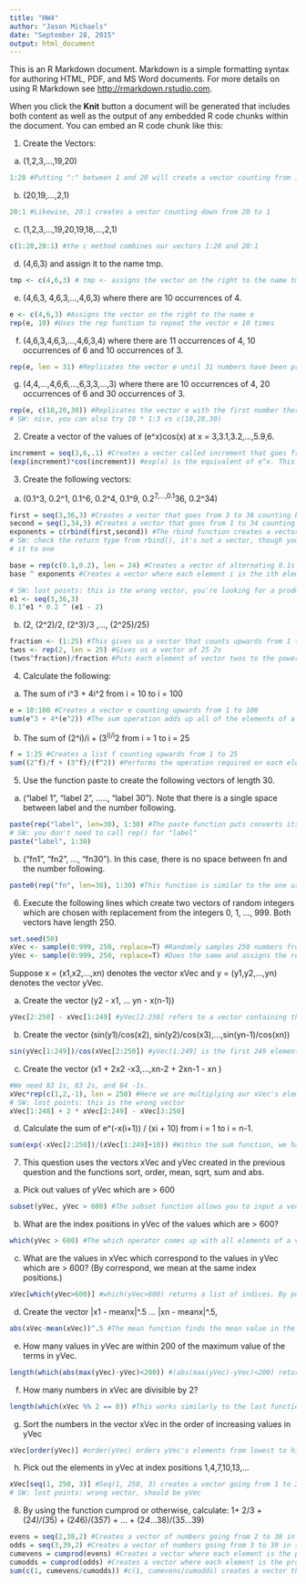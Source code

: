 ```yaml
---
title: "HW4"
author: "Jason Michaels"
date: "September 28, 2015"
output: html_document
---
```


This is an R Markdown document. Markdown is a simple formatting syntax for authoring HTML, PDF, and MS Word documents. For more details on using R Markdown see <http://rmarkdown.rstudio.com>.

When you click the **Knit** button a document will be generated that includes both content as well as the output of any embedded R code chunks within the document. You can embed an R code chunk like this:

1. Create the Vectors:

a) (1,2,3,...,19,20)
```r
1:20 #Putting ":" between 1 and 20 will create a vector counting from 1 to 20
```

b) (20,19,...,2,1)	
```r
20:1 #Likewise, 20:1 creates a vector counting down from 20 to 1
```

c) (1,2,3,...,19,20,19,18,...,2,1)	
```r
c(1:20,20:1) #the c method combines our vectors 1:20 and 20:1
```

d) (4,6,3) and	assign	it	to	the	name	tmp.		
```r
tmp <- c(4,6,3) # tmp <- assigns the vector on the right to the name tmp
```

e) (4,6,3, 4,6,3,...,4,6,3)	where	there	are	10	occurrences	of	4.	
```r
e <- c(4,6,3) #Assigns the vector on the right to the name e
rep(e, 10) #Uses the rep function to repeat the vector e 10 times
```

f) (4,6,3,4,6,3,...,4,6,3,4)	where	there	are	11	occurrences	of	4,	10	
occurrences	of	6	and	10	occurrences	of	3.	
```r
rep(e, len = 31) #Replicates the vector e until 31 numbers have been printed. This results in 11 instances of 4, and 10 instances of 6 and 3. 
```

g) (4,4,...,4,6,6,...,6,3,3,...,3)	where	there	are	10	occurrences	of	4,	20	occurrences	of	6	and	30	occurrences	of	3.
```r
rep(e, c(10,20,30)) #Replicates the vector e with the first number therein printed 10 times, the second 20 times, and the third 30 times. 
# SW: nice, you can also try 10 * 1:3 vs c(10,20,30)
```

2) Create	a	vector	of	the	values	of	(e^x)cos(x)	at	x	=	3,3.1,3.2,...,5.9,6.
```r
increment = seq(3,6,.1) #Creates a vector called increment that goes from 3 to 6 in increments of .1. 
(exp(increment)*cos(increment)) #exp(x) is the equivalent of e^x. This line performs e^x * cos(x) on every x in increment, and returns all of the results in a vector. 
```

3. Create	the	following	vectors:
a) (0.1^3, 0.2^1, 0.1^6, 0.2^4, 0.1^9, 0.2^7,...,0.1^36, 0.2^34)
```r
first = seq(3,36,3) #Creates a vector that goes from 3 to 36 counting by 3
second = seq(1,34,3) #Creates a vector that goes from 1 to 34 counting by 3
exponents = c(rbind(first,second)) #The rbind function creates a vector that alternates the elements of the inputted vectors. Here, we have alternated the lists first and second, which gives us a list corresponding to the exponents we want to utilize.  
# SW: check the return type from rbind(), it's not a vector, though you coerce
# it to one

base = rep(c(0.1,0.2), len = 24) #Creates a vector of alternating 0.1s and 0.2s 24 elements long. 
base ^ exponents #Creates a vector where each element i is the ith element of base put to the power of the ith element of exponents. 

# SW: lost points: this is the wrong vector, you're looking for a product
e1 <- seq(3,36,3)
0.1^e1 * 0.2 ^ (e1 - 2)
```
b) (2, (2^2)/2, (2^3)/3 ,..., (2^25)/25)
```r
fraction <- (1:25) #This gives us a vector that counts upwards from 1 to 25
twos <- rep(2, len = 25) #Gives us a vector of 25 2s
(twos^fraction)/fraction #Puts each element of vector twos to the power of the corresponding element in fraction. Then divides the elements of the resulting list by the corresponding elements of fraction. This outputs the vector that we want. 
```

4. Calculate the following:
a. The sum of i^3 + 4i^2 from i = 10 to i = 100
```r
e = 10:100 #Creates a vector e counting upwards from 1 to 100
sum(e^3 + 4*(e^2)) #The sum operation adds up all of the elements of a vector. Here, the vector we have input into sum is that where each element in e has been put into the equation described above. 
```

b. The sum of (2^i)/i + (3^i)/i^2 from i = 1 to i = 25
```r
f = 1:25 #Creates a list f counting upwards from 1 to 25 
sum((2^f)/f + (3^f)/(f^2)) #Performs the operation required on each element of f, and then returns the summation of the outputted vector. 
```

5. Use the function paste to create the following vectors of length 30. 
a) ("label	1",	"label	2",	.....,	"label	30"). Note	that	there	is	a single	space	between	label	and	the	number following. 
```r
paste(rep("label", len=30), 1:30) #The paste function puts converts its inputs into strings and puts them together. Here the items inputted into paste are rep("label", len=30), which is a vector of the word "label" printed 30 times, and 1:30, or a vector that counts up from 1 to 30. This outputs the vector "label 1", "label 2"...."label 30".
# SW: you don't need to call rep() for "label"
paste("label", 1:30)
```

b. ("fn1",	"fn2",	...,	"fn30").	In	this	case,	there	is	no	space	between	fn and	the	number	following.
```r
paste0(rep("fn", len=30), 1:30) #This function is similar to the one used for 5a), but instead of using the paste operation, here paste0 is used. Paste0 does not place an empty space between the two vectors that it puts together. 
```

6) Execute the following lines which create two vectors of random integers which are chosen with replacement from the integers 0, 1, ..., 999. Both vectors have length 250. 

```r
set.seed(50) 
xVec <- sample(0:999, 250, replace=T) #Randomly samples 250 numbers from the numbers 0 to 999 with replacement, and assigns the result to the name xVec. 
yVec <- sample(0:999, 250, replace=T) #Does the same and assigns the result to the name yVec. 
```

Suppose x = (x1,x2,...,xn) denotes the vector xVec and y = (y1,y2,...,yn)
denotes the vector yVec.

a. Create the vector (y2 - x1, ... yn - x(n-1))
```r
yVec[2:250] - xVec[1:249] #yVec[2:250] refers to a vector containing the last 249 elements of yVec, while xVec[1:249] refers to the first 249 vectors in xVec. Subtracting these subtracts the corresponding components of the two vectors and outputs a vector of the result. 
```

b. Create the vector (sin(y1)/cos(x2), sin(y2)/cos(x3),...,sin(yn-1)/cos(xn))
```r
sin(yVec[1:249])/cos(xVec[2:250]) #yVec[1:249] is the first 249 elements of yVec. xVec[2:250] refers to the last 249 elements of xVec. Here, we are dividing the sine of each element of yVec[1:249] by the cosine of the corresponding elements of xVec[2:250]. 
```

c. Create the vector (x1 + 2x2 -x3,...,xn-2 + 2xn-1 - xn )
```r
#We need 83 1s, 83 2s, and 84 -1s. 
xVec*rep(c(1,2,-1), len = 250) #Here we are multiplying our xVec's elements by the corresponding vector we are creating with the rep function. This vector consists of the vector 1, 2, -1 repeated until it reaches the length 250 (i.e. the length of our xVec.)
# SW: lost points: this is the wrong vector
xVec[1:248] + 2 * xVec[2:249] - xVec[3:250]
```

d. Calculate the sum of e^(-x(i+1)) / (xi + 10) from i = 1 to i = n-1. 
```r
sum(exp(-xVec[2:250])/(xVec[1:249]+10)) #Within the sum function, we have an equation, which divides e to the -xVec[i+1] by xVec[i] + 10. This runs from i = 1 to i = 249, and outputs a vector as a result. Placing this equation within the sum operation adds together all elements of that vector and returns the total. 
```

7) This	question	uses	the	vectors	xVec	and	yVec	created	in	the	previous
question	and	the	functions	sort, order,	mean,	sqrt,	sum	and	abs.

a. Pick out values of yVec which are > 600
```r
subset(yVec, yVec > 600) #The subset function allows you to input a vector and a condition, and then returns all values in that vector that meet your condition. 
```

b. What are the index positions in yVec of the values which are > 600?
```r
which(yVec > 600) #The which operator comes up with all elements of a vector that meet the specified condition. 
```

c. What	are	the	values	in	xVec	which	correspond	to	the	values	in	yVec
which	are	>	600?	(By	correspond,	we	mean	at	the	same	index	
positions.)
```r
xVec[which(yVec>600)] #which(yVec>600) returns a list of indices. By putting these in brackets in front of xVec, we return all values of xVec corresponding with those index positions. 
```

d. Create the vector |x1 - meanx|^.5 ... |xn - meanx|^.5, 
```r
abs(xVec-mean(xVec))^.5 #The mean function finds the mean value in the inputted vector. Here we are subtracting each individual component of xVec by the mean of xVec, and raising the absolute value of the result to the 1/2 power. This returns a vector of results.  
```

e. How many values in yVec are within 200 of the maximum value of the terms in yVec. 
```r
length(which(abs(max(yVec)-yVec)<200)) #(abs(max(yVec)-yVec)<200) returns a list of TRUE and FALSE, where the positions on yVec where this position holds are replaced by TRUE, and those where it does not replaced by FALSE. Putting this function inside of the operator which returns a list of index positions where TRUE is the value, ignoring indices occupied by FALSE. Finally, putting this inside of the length function in effect returns the number of TRUE values returned, i.e. the number of values in yVec which are within 200 of the maximum value in the vector. 
```

f. How many numbers in xVec are divisible by 2?
```r
length(which(xVec %% 2 == 0)) #This works similarly to the last function written. Which(xVec %% 2 == 0) returns a list of indices where xVec is divisible by 2. We then take the length of this list, which corresponds to the amount of even numbers within xVec. 
```

g. Sort	the	numbers	in	the	vector	xVec	in	the	order	of	increasing	values	in	yVec
```r
xVec[order(yVec)] #order(yVec) orders yVec's elements from lowest to highest and then returns their corresponding indices as a vector. Putting this in brackets in front of xVec returns the elements of xVec that correspond with the index positions in order(yVec). 
```

h. Pick	out	the	elements	in	yVec	at	index	positions	1,4,7,10,13,…
```r
xVec[seq(1, 250, 3)] #Seq(1, 250, 3) creates a vector going from 1 to 250 in increments of 3. Putting this in brackets after xVec returns the values of xVec corresponding to corresponding to the index positions seq(1, 250, 30).
# SW: lost points: wrong vector, should be yVec
```

8. By using the function cumprod or otherwise, calculate:
1+ 2/3 + (2*4)/(3*5) + (2*4*6)/(3*5*7) + ... + (2*4*...38)/(3*5*...39)
```r
evens = seq(2,38,2) #Creates a vector of numbers going from 2 to 38 in steps of 2. 
odds = seq(3,39,2) #Creates a vector of numbers going from 3 to 39 in steps of 2. 
cumevens = cumprod(evens) #Creates a vector where each element is the product of all equivalent and preceeding positions of our evens vector. 
cumodds = cumprod(odds) #Creates a vector where each element is the product of all equivalent and preceeding position of the odds vector. 
sum(c(1, cumevens/cumodds)) #c(1, cumevens/cumodds) creates a vector that starts with 1. Each element after 1 is the product of an element of cumevens divided by the corresponding element of cumodds. This vector corresponds with the numbers that we need to add up in order to solve our problem, so we just put it inside of the sum operator to get our result. 
```

